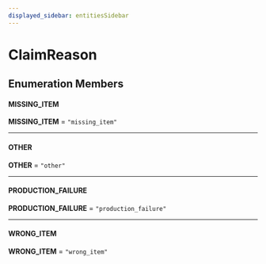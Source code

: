 ```yaml
---
displayed_sidebar: entitiesSidebar
---
```



# ClaimReason

## Enumeration Members

#### MISSING\_ITEM

 **MISSING\_ITEM** = `"missing_item"`

___

#### OTHER

 **OTHER** = `"other"`

___

#### PRODUCTION\_FAILURE

 **PRODUCTION\_FAILURE** = `"production_failure"`

___

#### WRONG\_ITEM

 **WRONG\_ITEM** = `"wrong_item"`

